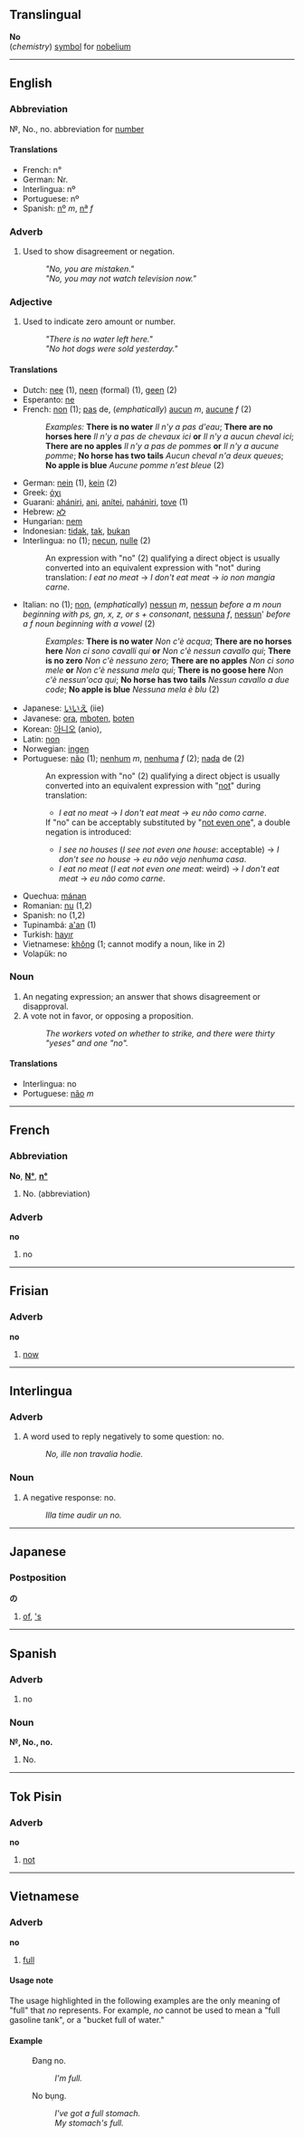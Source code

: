 ==Translingual==

'''No'''<br>(''chemistry'') [[symbol]] for [[nobelium]]

----

==English==

===Abbreviation===
&#x2116;, No., no. abbreviation for [[number]]

====Translations====
*French: n°
*German: Nr.
*Interlingua: nº
*Portuguese: nº
*Spanish: [[nº]] ''m'', [[nª]] ''f''

===Adverb===

#Used to show disagreement or negation.
#:'' "No, you are mistaken." ''
#:'' "No, you may not watch television now." ''

===Adjective===

#Used to indicate zero amount or number.
#:'' "There is no water left here." ''
#:'' "No hot dogs were sold yesterday." ''

====Translations====
*Dutch: [[nee]] (1), [[neen]] (formal) (1), [[geen]] (2)
*Esperanto: [[ne]]
*French: [[non]] (1); [[pas]] de, (''emphatically'') [[aucun]] ''m'', [[aucune]] ''f'' (2)
*:''Examples:'' '''There is no water''' ''Il n'y a pas d'eau''; '''There are no horses here''' ''Il n'y a pas de chevaux ici'' '''or''' ''Il n'y a aucun cheval ici''; '''There are no apples''' ''Il n'y a pas de pommes'' '''or''' ''Il n'y a aucune pomme''; '''No horse has two tails''' ''Aucun cheval n'a deux queues''; '''No apple is blue''' ''Aucune pomme n'est bleue'' (2)
*German: [[nein]] (1), [[kein]] (2)
*Greek: [[όχι]]
*Guarani: [[ahániri]], [[ani]], [[anítei]], [[nahániri]], [[tove]] (1)
*Hebrew: [[לא]]
*Hungarian: [[nem]]
*Indonesian: [[tidak]], [[tak]], [[bukan]]
*Interlingua: no (1); [[necun]], [[nulle]] (2)
*:An expression with "no" (2) qualifying a direct object is usually converted into an equivalent expression with "not" during translation: ''I eat no meat'' &rarr; ''I don't eat meat'' &rarr; ''io non mangia carne''.
*Italian: no (1); [[non]], (''emphatically'') [[nessun]] ''m'', [[nessun]] ''before a m noun beginning with ps, gn, x, z, or s + consonant'', [[nessuna]] ''f'', [[nessun]]' ''before a f noun beginning with a vowel'' (2)
*:''Examples:'' '''There is no water''' ''Non c'è acqua''; '''There are no horses here''' ''Non ci sono cavalli qui'' '''or''' ''Non c'è nessun cavallo qui''; '''There is no zero''' ''Non c'è nessuno zero''; '''There are no apples''' ''Non ci sono mele'' '''or''' ''Non c'è nessuna mela qui''; '''There is no goose here''' ''Non c'è nessun'oca qui''; '''No horse has two tails''' ''Nessun cavallo a due code''; '''No apple is blue''' ''Nessuna mela è blu'' (2)
*Japanese: [[いいえ]] (iie)
*Javanese: [[ora]], [[mboten]], [[boten]]
*Korean: [[아니오]] (anio),
*Latin: [[non]]
*Norwegian: [[ingen]]
*Portuguese: [[não]] (1); [[nenhum]] ''m'', [[nenhuma]] ''f'' (2); [[nada]] de (2)
*:An expression with "no" (2) qualifying a direct object is usually converted into an equivalent expression with "[[not]]" during translation:
*:*''I eat no meat'' &rarr; ''I don't eat meat'' &rarr; ''eu não como carne''.
*:If "no" can be acceptably substituted by "[[not even one]]", a double negation is introduced:
*:*''I see no houses'' (''I see not even one house'': acceptable) &rarr; ''I don't see no house'' &rarr; ''eu não vejo nenhuma casa''.
*:*''I eat no meat'' (''I eat not even one meat'': weird) &rarr; ''I don't eat meat'' &rarr; ''eu não como carne''.
*Quechua: [[mánan]]
*Romanian: [[nu]] (1,2)
*Spanish: no (1,2)
*Tupinambá: [[a'an]] (1)
*Turkish: [[hayır]]
*Vietnamese: [[không]] (1; cannot modify a noun, like in 2)
*Volapük: no

===Noun===
#An negating expression; an answer that shows disagreement or disapproval. 
#A vote not in favor, or opposing a proposition. 
#:''The workers voted on whether to strike, and there were thirty "yeses" and one "no".''

====Translations====
*Interlingua: no
*Portuguese: [[não]] ''m''

----
==French==

===Abbreviation===
'''No''', '''[[N°]]''', '''[[n°]]'''

#No. (abbreviation)

===Adverb===
'''no'''

#no

----
==Frisian==

===Adverb===
'''no'''
# [[now]]

----
==Interlingua==
===Adverb===
# A word used to reply negatively to some question: no.
#: ''No, ille non travalia hodie.''

===Noun===
# A negative response: no.
#: ''Illa time audir un no.''

----
==Japanese==
===Postposition===
'''の'''
# [[of]], [['s]]

----
==Spanish==
===Adverb===

#no

===Noun===
'''&#x2116;, No., no.'''

#No.

----
==Tok Pisin==
===Adverb===
'''no'''

#[[not]]

----
==Vietnamese==
===Adverb===
'''no'''

#[[full]]

====Usage note====
The usage highlighted in the following examples are the only meaning of "full" that ''no'' represents. For example, ''no'' cannot be used to mean a "full gasoline tank", or a "bucket full of water."

====Example====
:Đang no.
::''I'm full.''
:No bụng.
::''I've got a full stomach.''
::''My stomach's full.''
